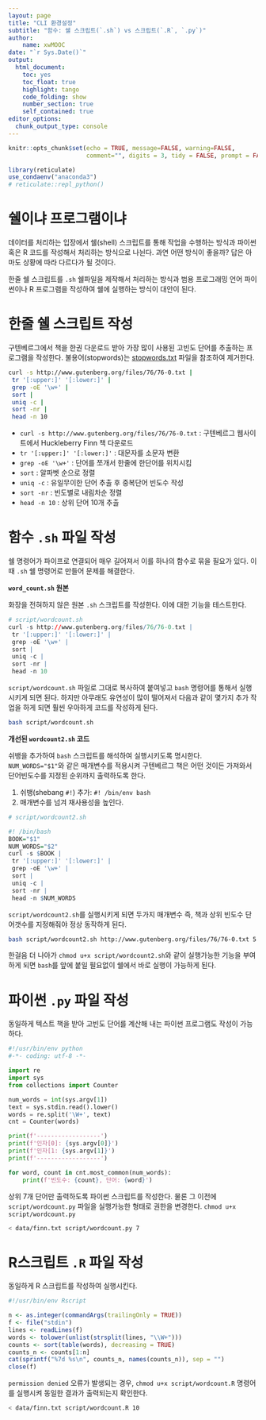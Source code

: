 ```yaml
---
layout: page
title: "CLI 환경설정"
subtitle: "함수: 쉘 스크립트(`.sh`) vs 스크립트(`.R`, `.py`)"
author:
    name: xwMOOC
date: "`r Sys.Date()`"
output:
  html_document: 
    toc: yes
    toc_float: true
    highlight: tango
    code_folding: show
    number_section: true
    self_contained: true
editor_options: 
  chunk_output_type: console
---
```


```r
knitr::opts_chunk$set(echo = TRUE, message=FALSE, warning=FALSE,
                      comment="", digits = 3, tidy = FALSE, prompt = FALSE, fig.align = 'center')

library(reticulate)
use_condaenv("anaconda3")
# reticulate::repl_python()
```

# 쉘이냐 프로그램이냐 {#shell-program}

데이터를 처리하는 입장에서 쉘(shell) 스크립트를 통해 작업을 수행하는 방식과 파이썬 혹은 R 코드를 작성해서 처리하는 방식으로 나뉜다. 과연 어떤 방식이 좋을까? 답은 아마도 상황에 따라 다르다가 될 것이다.

한줄 쉘 스크립트를 `.sh` 쉘파일을 제작해서 처리하는 방식과 범용 프로그래밍 언어 파이썬이나 R 프로그램을 작성하여 쉘에 실행하는 방식이 대안이 된다.

# 한줄 쉘 스크립트 작성 {#shell-program-oneline}

구텐베르그에서 책을 한권 다운로드 받아 가장 많이 사용된 고빈도 단어를 추출하는 프로그램을 작성한다.
불용어(stopwords)는 [stopwords.txt](https://gist.github.com/larsyencken/1440509) 파일을 참조하여 제거한다.

```bash
curl -s http://www.gutenberg.org/files/76/76-0.txt |
 tr '[:upper:]' '[:lower:]' | 
 grep -oE '\w+' |
 sort |                       
 uniq -c |                    
 sort -nr |                   
 head -n 10  
```

- `curl -s http://www.gutenberg.org/files/76/76-0.txt` : 구텐베르그 웹사이트에서 Huckleberry Finn 책 다운로드
- `tr '[:upper:]' '[:lower:]'` : 대문자를 소문자 변환 
- `grep -oE '\w+'` : 단어를 쪼개서 한줄에 한단어를 위치시킴             
- `sort` :  알파벳 순으로 정렬
- `uniq -c` : 유일무이한 단어 추출 후 중복단어 빈도수 작성                   
- `sort -nr` : 빈도별로 내림차순 정렬
- `head -n 10` : 상위 단어 10개 추출

# 함수 `.sh` 파일 작성 {#shell-program-oneline2sh}

쉘 명령어가 파이프로 연결되어 매우 길어져서 이를 하나의 함수로 묶을 필요가 있다.
이때 `.sh` 쉘 명령어로 만들어 문제를 해결한다.

<div class = "row">
  <div class = "col-md-6">

**`word_count.sh` 원본**

화장을 전혀하지 않은 원본 `.sh` 스크립트를 작성한다.
이에 대한 기능을 테스트한다.

```r
# script/wordcount.sh
curl -s http://www.gutenberg.org/files/76/76-0.txt |
 tr '[:upper:]' '[:lower:]' | 
 grep -oE '\w+' |
 sort |                       
 uniq -c |                    
 sort -nr |                   
 head -n 10  
```

`script/wordcount.sh` 파일로 그대로 복사하여 붙여넣고 `bash` 명령어를 통해서 실행시키게 되면 된다. 하지만 아무래도 유연성이 많이 떨어져서 다음과 같이 몇가지 추가 작업을 하게 되면 훨씬 우아하게 코드를 작성하게 된다.

```bash
bash script/wordcount.sh
```


  </div>
  <div class = "col-md-6">
**개선된 `wordcount2.sh` 코드**

쉬뱅을 추가하여 `bash` 스크립트를 해석하여 실행시키도록 명시한다.
`NUM_WORDS="$1"`와 같은 매개변수를 적용시켜 구텐베르그 책은 어떤 것이든 가져와서 단어빈도수를 지정된 순위까지 출력하도록 한다.

1. 쉬뱅(shebang `#!`) 추가: `#! /bin/env bash`
1. 매개변수를 넘겨 재사용성을 높인다.

```r
# script/wordcount2.sh

#! /bin/bash
BOOK="$1"
NUM_WORDS="$2"
curl -s $BOOK |
 tr '[:upper:]' '[:lower:]' | 
 grep -oE '\w+' |
 sort |                       
 uniq -c |                    
 sort -nr |                   
 head -n $NUM_WORDS
```

`script/wordcount2.sh`를 실행시키게 되면 두가지 매개변수 즉, 책과 상위 빈도수 단어갯수를 지정해줘야 정상 동작하게 된다.

```bash
bash script/wordcount2.sh http://www.gutenberg.org/files/76/76-0.txt 5
```

  </div>
</div>

한걸음 더 나아가 `chmod u+x script/wordcount2.sh`와 같이 실행가능한 기능을 부여하게 되면 `bash`를 앞에 붙일 필요없이 쉘에서 바로 실행이 가능하게 된다.

# 파이썬 `.py` 파일 작성 {#python-program-oneline2sh}

동일하게 텍스트 책을 받아 고빈도 단어를 계산해 내는 파이썬 프로그램도 작성이 가능하다.

```python
#!/usr/bin/env python
#-*- coding: utf-8 -*-

import re
import sys
from collections import Counter

num_words = int(sys.argv[1])
text = sys.stdin.read().lower()
words = re.split('\W+', text)
cnt = Counter(words)

print(f'------------------')
print(f'인자[0]: {sys.argv[0]}')
print(f'인자[1: {sys.argv[1]}')
print(f'------------------')

for word, count in cnt.most_common(num_words):
    print(f'빈도수: {count}, 단어: {word}')
```

상위 7개 단어만 출력하도록 파이썬 스크립트를 작성한다. 물론 그 이전에 `script/wordcount.py` 파일을 실행가능한 형태로 권한을 변경한다. `chmod u+x script/wordcount.py`

```bash
< data/finn.txt script/wordcount.py 7
```

# R스크립트 `.R` 파일 작성 {#R-program-oneline2sh}

동일하게 R 스크립트를 작성하여 실행시킨다.

```r
#!/usr/bin/env Rscript

n <- as.integer(commandArgs(trailingOnly = TRUE))
f <- file("stdin")
lines <- readLines(f)
words <- tolower(unlist(strsplit(lines, "\\W+")))
counts <- sort(table(words), decreasing = TRUE)
counts_n <- counts[1:n]
cat(sprintf("%7d %s\n", counts_n, names(counts_n)), sep = "")
close(f)
```

`permission denied` 오류가 발생되는 경우, `chmod u+x script/wordcount.R` 명령어를 실행시켜 동일한 결과가 출력되는지 확인한다.

```bash
< data/finn.txt script/wordcount.R 10
```


